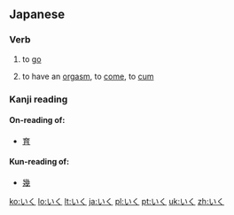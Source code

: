 ==Japanese==

===Verb===
{{ja-verb|h|type=1|rom=iku}}

# {{ja-def|行く}} to [[go]]
# {{context|colloquial|lang=ja}} to have an [[orgasm]], to [[come]], to [[cum]]

===Kanji reading===
{{ja-kanji reading|rom=iku}}

====On-reading of:====
* [[育]]

====Kun-reading of:====
* [[幾]]

[[ko:いく]]
[[lo:いく]]
[[lt:いく]]
[[ja:いく]]
[[pl:いく]]
[[pt:いく]]
[[uk:いく]]
[[zh:いく]]